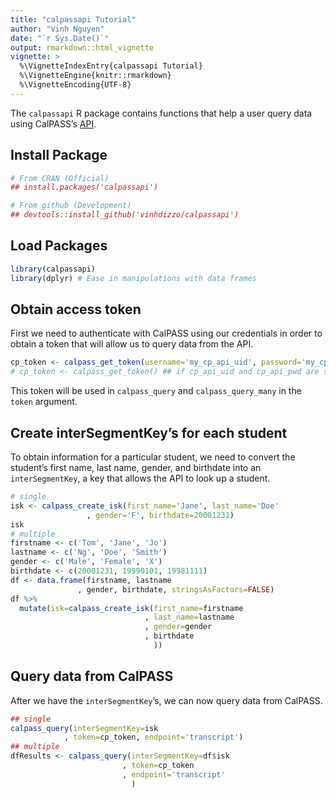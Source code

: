 ---
title: "calpassapi Tutorial"
author: "Vinh Nguyen"
date: "`r Sys.Date()`"
output: rmarkdown::html_vignette
vignette: >
  %\VignetteIndexEntry{calpassapi Tutorial}
  %\VignetteEngine{knitr::rmarkdown}
  %\VignetteEncoding{UTF-8}
---

The `calpassapi` R package contains functions that help a user query data using CalPASS's [API](https://mmap.calpassplus.org/docs/index.html).

## Install Package
```{r}
# From CRAN (Official)
## install.packages('calpassapi')

# From github (Development)
## devtools::install_github('vinhdizzo/calpassapi')
```

## Load Packages
```{r, message=FALSE, warning=FALSE}
library(calpassapi)
library(dplyr) # Ease in manipulations with data frames
```

## Obtain access token
First we need to authenticate with CalPASS using our credentials in order to obtain a token that will allow us to query data from the API.

```{r, eval=FALSE}
cp_token <- calpass_get_token(username='my_cp_api_uid', password='my_cp_api_pwd')
# cp_token <- calpass_get_token() ## if cp_api_uid and cp_api_pwd are set in .Renviron
```

This token will be used in `calpass_query` and `calpass_query_many` in the `token` argument.

## Create interSegmentKey's for each student
To obtain information for a particular student, we need to convert the student's first name, last name, gender, and birthdate into an `interSegmentKey`, a key that allows the API to look up a student.

```{r}
# single
isk <- calpass_create_isk(first_name='Jane', last_name='Doe'
                 , gender='F', birthdate=20001231)
isk
# multiple
firstname <- c('Tom', 'Jane', 'Jo')
lastname <- c('Ng', 'Doe', 'Smith')
gender <- c('Male', 'Female', 'X')
birthdate <- c(20001231, 19990101, 19981111)
df <- data.frame(firstname, lastname
               , gender, birthdate, stringsAsFactors=FALSE)
df %>%
  mutate(isk=calpass_create_isk(first_name=firstname
                              , last_name=lastname
                              , gender=gender
                              , birthdate
                                ))

```

## Query data from CalPASS
After we have the `interSegmentKey`'s, we can now query data from CalPASS.

```{r, eval=FALSE}
## single
calpass_query(interSegmentKey=isk
            , token=cp_token, endpoint='transcript')
## multiple
dfResults <- calpass_query(interSegmentKey=df$isk
                         , token=cp_token
                         , endpoint='transcript'
                           )
```
